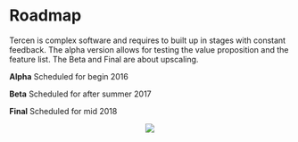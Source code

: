 # Roadmap
Tercen is complex software and requires to built up in stages with constant feedback. The alpha version allows for testing the value proposition and the feature list. The Beta and Final are about upscaling.

__Alpha__
Scheduled for begin 2016

__Beta__
Scheduled for after summer 2017

__Final__
Scheduled for mid 2018


<center>![](images/roadmap.png)</center>